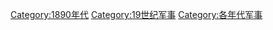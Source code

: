 [[Category:1890年代|Category:1890年代]]
[[Category:19世纪军事|Category:19世纪军事]]
[[Category:各年代军事|Category:各年代军事]]